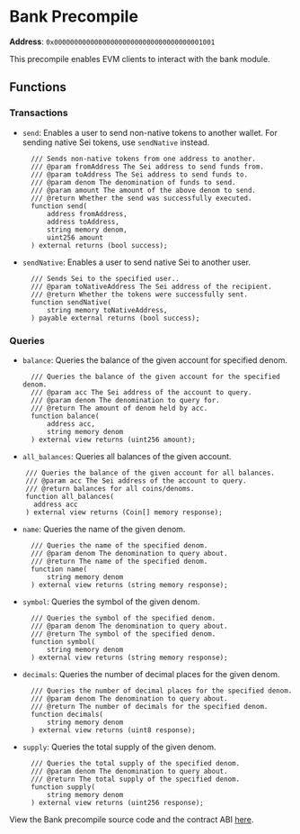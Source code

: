 
# Bank Precompile

**Address**: `0x0000000000000000000000000000000000001001`

This precompile enables EVM clients to interact with the bank module.

## Functions

### Transactions

- `send`: Enables a user to send non-native tokens to another wallet. For
  sending native Sei tokens, use `sendNative` instead.

  ```solidity copy
    /// Sends non-native tokens from one address to another.
    /// @param fromAddress The Sei address to send funds from.
    /// @param toAddress The Sei address to send funds to.
    /// @param denom The denomination of funds to send.
    /// @param amount The amount of the above denom to send.
    /// @return Whether the send was successfully executed.
    function send(
        address fromAddress,
        address toAddress,
        string memory denom,
        uint256 amount
    ) external returns (bool success);
  ```

- `sendNative`: Enables a user to send native Sei to another user.
  ```solidity copy
    /// Sends Sei to the specified user..
    /// @param toNativeAddress The Sei address of the recipient.
    /// @return Whether the tokens were successfully sent.
    function sendNative(
        string memory toNativeAddress,
    ) payable external returns (bool success);
  ```

### Queries

- `balance`: Queries the balance of the given account for specified denom.
  ```solidity copy
    /// Queries the balance of the given account for the specified denom.
    /// @param acc The Sei address of the account to query.
    /// @param denom The denomination to query for.
    /// @return The amount of denom held by acc.
    function balance(
        address acc,
        string memory denom
    ) external view returns (uint256 amount);
  ```
- `all_balances`: Queries all balances of the given account.

```solidity copy
    /// Queries the balance of the given account for all balances.
    /// @param acc The Sei address of the account to query.
    /// @return balances for all coins/denoms.
    function all_balances(
      address acc
    ) external view returns (Coin[] memory response);
```

- `name`: Queries the name of the given denom.

  ```solidity copy
    /// Queries the name of the specified denom.
    /// @param denom The denomination to query about.
    /// @return The name of the specified denom.
    function name(
        string memory denom
    ) external view returns (string memory response);
  ```

- `symbol`: Queries the symbol of the given denom.

  ```solidity copy
    /// Queries the symbol of the specified denom.
    /// @param denom The denomination to query about.
    /// @return The symbol of the specified denom.
    function symbol(
        string memory denom
    ) external view returns (string memory response);
  ```

- `decimals`: Queries the number of decimal places for the given denom.

  ```solidity copy
    /// Queries the number of decimal places for the specified denom.
    /// @param denom The denomination to query about.
    /// @return The number of decimals for the specified denom.
    function decimals(
        string memory denom
    ) external view returns (uint8 response);
  ```

- `supply`: Queries the total supply of the given denom.
  ```solidity copy
    /// Queries the total supply of the specified denom.
    /// @param denom The denomination to query about.
    /// @return The total supply of the specified denom.
    function supply(
        string memory denom
    ) external view returns (uint256 response);
  ```

<Callout type="info">View the Bank precompile source code and the contract ABI [here](https://github.com/sei-protocol/sei-chain/tree/main/precompiles/bank).</Callout>
